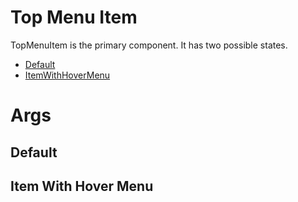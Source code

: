 

# Top Menu Item

TopMenuItem is the primary component. It has two possible states.

- [Default](#Default)
- [ItemWithHoverMenu](#ItemWithHoverMenu)

# Args 
<ArgsTable of={TopMenuItem} />

## Default
<Story id="top-menu-top-menu-item--default" />

## Item With Hover Menu
<Story id="top-menu-top-menu-item--item-with-hover-menu" />